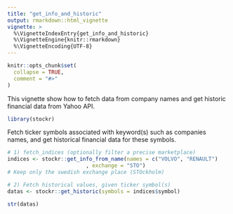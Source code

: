 ```yaml
---
title: "get_info_and_historic"
output: rmarkdown::html_vignette
vignette: >
  %\VignetteIndexEntry{get_info_and_historic}
  %\VignetteEngine{knitr::rmarkdown}
  %\VignetteEncoding{UTF-8}
---
```


```r
knitr::opts_chunk$set(
  collapse = TRUE,
  comment = "#>"
)
```

This vignette show how to fetch data from company names and get historic financial data from Yahoo API.

```r
library(stockr)
```

Fetch ticker symbols associated with keyword(s) such as companies names, and get historical financial data for these symbols. 

```r
# 1) fetch_indices (optionally filter a precise marketplace)
indices <- stockr::get_info_from_name(names = c("VOLVO", "RENAULT")
                         , exchange = "STO")
# Keep only the swedish exchange place (STOckholm)

# 2) Fetch historical values, given ticker symbol(s)
datas <- stockr::get_historic(symbols = indices$symbol)

str(datas)
```
